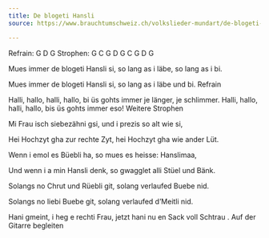 ```yaml
---
title: De blogeti Hansli
source: https://www.brauchtumschweiz.ch/volkslieder-mundart/de-blogeti-hansli

---
```


Refrain: G D G
Strophen: G C G D G C G D G

Mues immer de blogeti Hansli si,
so lang as i läbe, so lang as i bi.

Mues immer de blogeti Hansli si,
so lang as i läbe und bi.
Refrain

::: {.callout appearance="minimal"}
Halli, hallo, halli, hallo,
bi üs gohts immer je länger, je schlimmer.
Halli, hallo, halli, hallo,
bis üs gohts immer eso!
Weitere Strophen
:::

Mi Frau isch siebezähni gsi,
und i prezis so alt wie si,

Hei Hochzyt gha zur rechte Zyt,
hei Hochzyt gha wie ander Lüt.

Wenn i emol es Büebli ha,
so mues es heisse: Hanslimaa,

Und wenn i a min Hansli denk,
so gwagglet alli Stüel und Bänk.

Solangs no Chrut und Rüebli git,
solang verlaufed Buebe nid.

Solangs no liebi Buebe git,
solang verlaufed d'Meitli nid.

Hani gmeint, i heg e rechti Frau,
jetzt hani nu en Sack voll Schtrau .
Auf der Gitarre begleiten


